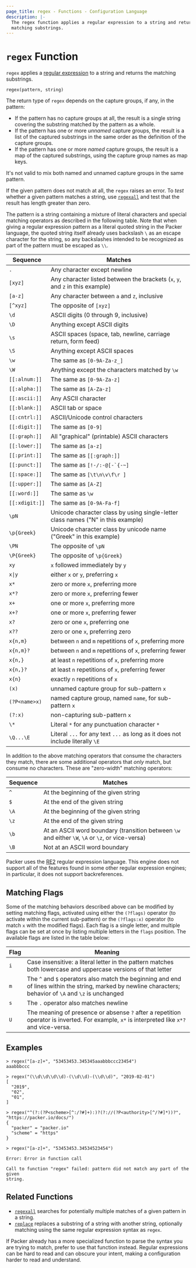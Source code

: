 ```yaml
---
page_title: regex - Functions - Configuration Language
description: |-
  The regex function applies a regular expression to a string and returns the
  matching substrings.
---
```


# `regex` Function

`regex` applies a
[regular expression](https://en.wikipedia.org/wiki/Regular_expression)
to a string and returns the matching substrings.

```hcl
regex(pattern, string)
```

The return type of `regex` depends on the capture groups, if any, in the
pattern:

- If the pattern has no capture groups at all, the result is a single string
  covering the substring matched by the pattern as a whole.
- If the pattern has one or more _unnamed_ capture groups, the result is a
  list of the captured substrings in the same order as the definition of
  the capture groups.
- If the pattern has one or more _named_ capture groups, the result is a
  map of the captured substrings, using the capture group names as map keys.

It's not valid to mix both named and unnamed capture groups in the same pattern.

If the given pattern does not match at all, the `regex` raises an error. To
_test_ whether a given pattern matches a string, use
[`regexall`](/docs/templates/hcl_templates/functions/string/regexall) and test that the result has length greater than
zero.

The pattern is a string containing a mixture of literal characters and special
matching operators as described in the following table. Note that when giving a
regular expression pattern as a literal quoted string in the Packer
language, the quoted string itself already uses backslash `\` as an escape
character for the string, so any backslashes intended to be recognized as part
of the pattern must be escaped as `\\`.

| Sequence              | Matches                                                                          |
| --------------------- | -------------------------------------------------------------------------------- |
| `.`                   | Any character except newline                                                     |
| `[xyz]`               | Any character listed between the brackets (`x`, `y`, and `z` in this example)    |
| `[a-z]`               | Any character between `a` and `z`, inclusive                                     |
| `[^xyz]`              | The opposite of `[xyz]`                                                          |
| `\d`                  | ASCII digits (0 through 9, inclusive)                                            |
| `\D`                  | Anything except ASCII digits                                                     |
| `\s`                  | ASCII spaces (space, tab, newline, carriage return, form feed)                   |
| `\S`                  | Anything except ASCII spaces                                                     |
| `\w`                  | The same as `[0-9A-Za-z_]`                                                       |
| `\W`                  | Anything except the characters matched by `\w`                                   |
| `[[:alnum:]]`         | The same as `[0-9A-Za-z]`                                                        |
| `[[:alpha:]]`         | The same as `[A-Za-z]`                                                           |
| `[[:ascii:]]`         | Any ASCII character                                                              |
| `[[:blank:]]`         | ASCII tab or space                                                               |
| `[[:cntrl:]]`         | ASCII/Unicode control characters                                                 |
| `[[:digit:]]`         | The same as `[0-9]`                                                              |
| `[[:graph:]]`         | All "graphical" (printable) ASCII characters                                     |
| `[[:lower:]]`         | The same as `[a-z]`                                                              |
| `[[:print:]]`         | The same as `[[:graph:]]`                                                        |
| `[[:punct:]]`         | The same as `` [!-/:-@[-`{-~] ``                                                 |
| `[[:space:]]`         | The same as `[\t\n\v\f\r ]`                                                      |
| `[[:upper:]]`         | The same as `[A-Z]`                                                              |
| `[[:word:]]`          | The same as `\w`                                                                 |
| `[[:xdigit:]]`        | The same as `[0-9A-Fa-f]`                                                        |
| `\pN`                 | Unicode character class by using single-letter class names ("N" in this example) |
| `\p{Greek}`           | Unicode character class by unicode name ("Greek" in this example)                |
| `\PN`                 | The opposite of `\pN`                                                            |
| `\P{Greek}`           | The opposite of `\p{Greek}`                                                      |
| `xy`                  | `x` followed immediately by `y`                                                  |
| <code>x&#124;y</code> | either `x` or `y`, preferring `x`                                                |
| `x*`                  | zero or more `x`, preferring more                                                |
| `x*?`                 | zero or more `x`, preferring fewer                                               |
| `x+`                  | one or more `x`, preferring more                                                 |
| `x+?`                 | one or more `x`, preferring fewer                                                |
| `x?`                  | zero or one `x`, preferring one                                                  |
| `x??`                 | zero or one `x`, preferring zero                                                 |
| `x{n,m}`              | between `n` and `m` repetitions of `x`, preferring more                          |
| `x{n,m}?`             | between `n` and `m` repetitions of `x`, preferring fewer                         |
| `x{n,}`               | at least `n` repetitions of `x`, preferring more                                 |
| `x{n,}?`              | at least `n` repetitions of `x`, preferring fewer                                |
| `x{n}`                | exactly `n` repetitions of `x`                                                   |
| `(x)`                 | unnamed capture group for sub-pattern `x`                                        |
| `(?P<name>x)`         | named capture group, named `name`, for sub-pattern `x`                           |
| `(?:x)`               | non-capturing sub-pattern `x`                                                    |
| `\*`                  | Literal `*` for any punctuation character `*`                                    |
| `\Q...\E`             | Literal `...` for any text `...` as long as it does not include literally `\E`   |

In addition to the above matching operators that consume the characters they
match, there are some additional operators that _only_ match, but consume
no characters. These are "zero-width" matching operators:

| Sequence | Matches                                                                                          |
| -------- | ------------------------------------------------------------------------------------------------ |
| `^`      | At the beginning of the given string                                                             |
| `$`      | At the end of the given string                                                                   |
| `\A`     | At the beginning of the given string                                                             |
| `\z`     | At the end of the given string                                                                   |
| `\b`     | At an ASCII word boundary (transition between `\w` and either `\W`, `\A` or `\z`, or vice-versa) |
| `\B`     | Not at an ASCII word boundary                                                                    |

Packer uses the
[RE2](https://github.com/google/re2/wiki/Syntax) regular expression language.
This engine does not support all of the features found in some other regular
expression engines; in particular, it does not support backreferences.

## Matching Flags

Some of the matching behaviors described above can be modified by setting
matching flags, activated using either the `(?flags)` operator (to activate
within the current sub-pattern) or the `(?flags:x)` operator (to match `x` with
the modified flags). Each flag is a single letter, and multiple flags can be
set at once by listing multiple letters in the `flags` position.
The available flags are listed in the table below:

| Flag | Meaning                                                                                                                                                     |
| ---- | ----------------------------------------------------------------------------------------------------------------------------------------------------------- |
| `i`  | Case insensitive: a literal letter in the pattern matches both lowercase and uppercase versions of that letter                                              |
| `m`  | The `^` and `$` operators also match the beginning and end of lines within the string, marked by newline characters; behavior of `\A` and `\z` is unchanged |
| `s`  | The `.` operator also matches newline                                                                                                                       |
| `U`  | The meaning of presence or absense `?` after a repetition operator is inverted. For example, `x*` is interpreted like `x*?` and vice-versa.                 |

## Examples

```
> regex("[a-z]+", "53453453.345345aaabbbccc23454")
aaabbbccc

> regex("(\\d\\d\\d\\d)-(\\d\\d)-(\\d\\d)", "2019-02-01")
[
  "2019",
  "02",
  "01",
]

> regex("^(?:(?P<scheme>[^:/?#]+):)?(?://(?P<authority>[^/?#]*))?", "https://packer.io/docs/")
{
  "packer" = "packer.io"
  "scheme" = "https"
}

> regex("[a-z]+", "53453453.34534523454")

Error: Error in function call

Call to function "regex" failed: pattern did not match any part of the given
string.
```

## Related Functions

- [`regexall`](/docs/templates/hcl_templates/functions/string/regexall) searches for potentially multiple matches of a given pattern in a string.
- [`replace`](/docs/templates/hcl_templates/functions/string/replace) replaces a substring of a string with another string, optionally matching using the same regular expression syntax as `regex`.

If Packer already has a more specialized function to parse the syntax you
are trying to match, prefer to use that function instead. Regular expressions
can be hard to read and can obscure your intent, making a configuration harder
to read and understand.

